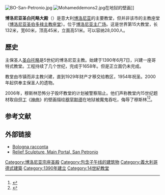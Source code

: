 {{NoteTA
|G1=地名
}}
[[File:BO-San-Petronio.jpg|thumb]]
[[File:Mohameddemons2.jpg|thumb]]在地狱的壁画]]

'''博洛尼亚圣白托略大殿'''（{{lang-it|Basilica di San Petronio}}）是意大利[[博洛尼亚|博洛尼亚]]的主要教堂，但并非该市的主教座堂（[[博洛尼亚圣伯多禄主教座堂|博洛尼亚圣伯多禄主教座堂]]）。位于[[博洛尼亚主广场|博洛尼亚主广场]]。这是世界第15大教堂，长132米，宽60米，顶高45米，立面高51米。可以容纳28,000人。

==歷史==
主保圣人[[圣白托略|圣白托略]]是5世纪的博洛尼亚主教。始建于1390年6月7日，兴建一座哥特式教堂。工程持续了几个世纪，完成于1658年。但是正立面仍未完成。  

教堂由市镇而非主教兴建，直到1929年财产才移交给教区，1954年祝圣。2000年起供奉主保圣人的遗物。

2006年，穆斯林恐怖分子毁坏教堂的计划被警察阻止。他们声称教堂内15世纪题材取自[[但丁|但丁]]《[[神曲|神曲]]》的壁画描绘[[穆罕默德|穆罕默德]]在地狱被魔鬼吞吃，侮辱了穆斯林<ref>{{Cite web |url=http://www.sky.com/skynews/article/0,,30200-1217873,00.html |title=News article |accessdate=2009-02-08 |archive-date=2006-04-12 |archive-url=https://web.archive.org/web/20060412003034/http://www.sky.com/skynews/article/0%2C%2C30200-1217873%2C00.html |dead-url=no }}</ref><ref name=fresco>{{cite web|url=http://arts.guardian.co.uk/news/story/0,11711,742914,00.html|title=Al-Qaida plot to blow up Bologna church fresco|date=June 24, 2002|publisher=''[[The_Guardian|The Guardian]]''|author=Philip Willan|accessdate=2009-02-08|archive-date=2008-07-06|archive-url=https://web.archive.org/web/20080706194327/http://arts.guardian.co.uk/news/story/0,11711,742914,00.html|dead-url=no}}</ref>。

==参考文献==
{{reflist}}
== 外部链接 ==
{{commons|Basilica di San Petronio (Bologna)}}
*[https://web.archive.org/web/20050525012307/http://www.bolognaracconta.com/chiesa_s_petronio.php Bologna racconta] {{it}}
*[http://www.bluffton.edu/~sullivanm/quercia/quercia.html Relief Sculpture, Main Portal, San Petronio]{{Wayback|url=http://www.bluffton.edu/~sullivanm/quercia/quercia.html |date=20090111115537 }}

{{Landmarks of Emilia-Romagna}}

{{coord|44|29|34|N|11|20|37|E|display=title|region:IT_type:city_source:dewiki}}

{{Authority control}}
[[Category:博洛尼亚宗座圣殿|Category:博洛尼亚宗座圣殿]]
[[Category:包含子午线的建筑物|Category:包含子午线的建筑物]]
[[Category:義大利哥德式建築|Category:義大利哥德式建築]]
[[Category:1390年建立|Category:1390年建立]]
[[Category:14世紀教堂|Category:14世紀教堂]]
